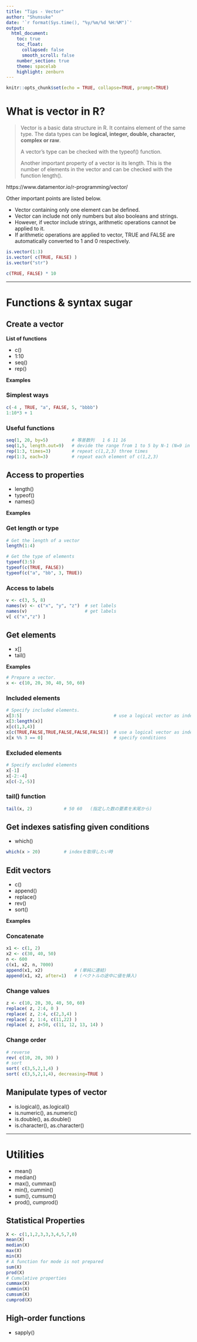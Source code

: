 ---
title: "Tips - Vector"
author: "Shunsuke"
date: '`r format(Sys.time(), "%y/%m/%d %H:%M")`'
output: 
  html_document:
    toc: true
    toc_float: 
      collapsed: false
      smooth_scroll: false
    number_section: true
    theme: spacelab
    highlight: zenburn
---

```{r setup, include=FALSE}
knitr::opts_chunk$set(echo = TRUE, collapse=TRUE, prompt=TRUE)
```

# What is vector in R?

> Vector is a basic data structure in R. It contains element of the same type. The data types can be **logical, integer, double, character, complex or raw**.
>
> A vector’s type can be checked with the typeof() function.
>
> Another important property of a vector is its length. This is the number of elements in the vector and can be checked with the function length().

https://www.datamentor.io/r-programming/vector/

Other important points are listed below. 

* Vector containing only one element can be defined. 
* Vector can include not only numbers but also booleans and strings.
* However, if vector include strings, arithmetic operations cannot be applied to it. 
* If arithmetic operations are applied to vector, TRUE and FALSE are automatically converted to 1 and 0 respectively. 

```{r, collapse=TRUE}
is.vector(1:3)
is.vector( c(TRUE, FALSE) )
is.vector("str")
```

```{r, collapse=TRUE}
c(TRUE, FALSE) * 10
```


----

# Functions & syntax sugar

## Create a vector {.tabset}

**List of functions**

* c()
* 1:10
* seq()
* rep()

**Examples**

### Simplest ways

```{r, collapse=TRUE}
c(-4 , TRUE, "a", FALSE, 5, "bbbb")
1:10*3 + 1
```

### Useful functions

```{r}
seq(1, 20, by=5)         # 等差数列   1 6 11 16
seq(1,5, length.out=9)   # devide the range from 1 to 5 by N-1 (N=9 in this case). 
rep(1:3, times=3)        # repeat c(1,2,3) three times
rep(1:3, each=3)         # repeat each element of c(1,2,3)
```


## Access to properties {.tabset}

* length()
* typeof()
* names()

**Examples**

### Get length or type

```{r, collapse=TRUE}
# Get the length of a vector
length(1:4)

# Get the type of elements
typeof(3:5)
typeof(c(TRUE, FALSE))
typeof(c("a", "bb", 3, TRUE))
```


### Access to labels

```{r, collapse=TRUE}
v <- c(3, 5, 8)
names(v) <- c("x", "y", "z")  # set labels
names(v)                      # get labels
v[ c("x","z") ]
```

## Get elements {.tabset}

* x[]
* tail()

**Examples**

```{r}
# Prepare a vector.
x <- c(10, 20, 30, 40, 50, 60)
```

### Included elements

```{r}
# Specify included elements. 
x[3:5]                                   # use a logical vector as index
x[3:length(x)]
x[c(1,3,4)]
x[c(TRUE,FALSE,TRUE,FALSE,FALSE,FALSE)]  # use a logical vector as index
x[x %% 3 == 0]                           # specify conditions
```

### Excluded elements

```{r}
# Specify excluded elements
x[-1]
x[-2:-4]
x[c(-2,-5)]
```

### tail() function

```{r}
tail(x, 2)            # 50 60   (指定した数の要素を末尾から)
```


## Get indexes satisfing given conditions

* which()

```{r}
which(x > 20)         # indexを取得したい時
```

## Edit vectors {.tabset}

* c()
* append()
* replace()
* rev()
* sort()

**Examples**

### Concatenate

```{r}
x1 <- c(1, 2)
x2 <- c(30, 40, 50)
n <- 600
c(x1, x2, n, 7000)
append(x1, x2)            # (単純に連結)
append(x1, x2, after=1)   # (ベクトルの途中に値を挿入)
```

### Change values

```{r}
z <- c(10, 20, 30, 40, 50, 60)
replace( z, 2:4, 0 )
replace( z, 2:4, c(2,3,4) )
replace( z, 1:4, c(11,22) )
replace( z, z<50, c(11, 12, 13, 14) )
```

### Change order

```{r}
# reverse
rev( c(10, 20, 30) )
# sort
sort( c(3,5,2,1,4) )
sort( c(3,5,2,1,4), decreasing=TRUE )
```

## Manipulate types of vector

* is.logical(), as.logical()
* is.numeric(), as.numeric()
* is.double(), as.double()
* is.character(), as.character()

----

# Utilities

* mean()
* median()
* max(), cummax()
* min(), cummin()
* sum(), cumsum()
* prod(), cumprod()

## Statistical Properties {.tabset}

```{r}
X <- c(1,1,2,3,3,3,4,5,7,0)
mean(X)
median(X)
max(X)
min(X)
# A function for mode is not prepared
sum(X)
prod(X)
# Cumulative properties
cummax(X)
cummin(X)
cumsum(X)
cumprod(X)
```


## High-order functions

* sapply()

